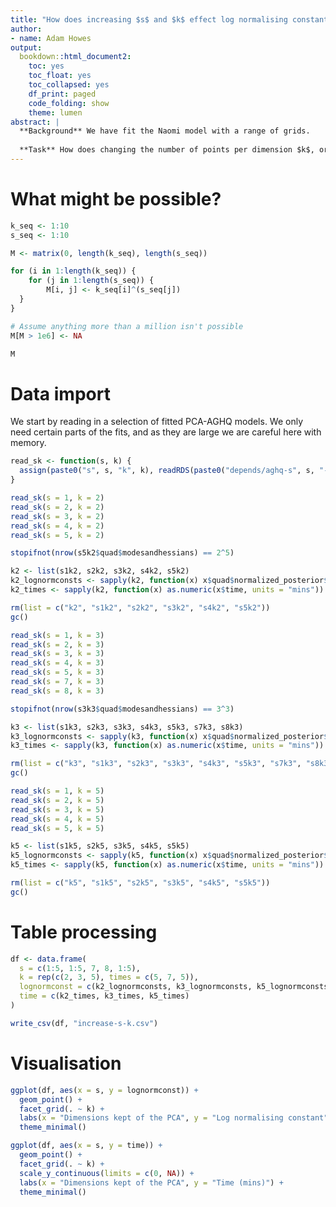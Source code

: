 ```yaml
---
title: "How does increasing $s$ and $k$ effect log normalising constant estimation"
author:
- name: Adam Howes
output:
  bookdown::html_document2:
    toc: yes
    toc_float: yes
    toc_collapsed: yes
    df_print: paged
    code_folding: show
    theme: lumen
abstract: |
  **Background** We have fit the Naomi model with a range of grids.
  
  **Task** How does changing the number of points per dimension $k$, or the number of dimensions of variation kept $s$ change the log normalising constant estimated?
---
```


# What might be possible?

```r
k_seq <- 1:10
s_seq <- 1:10

M <- matrix(0, length(k_seq), length(s_seq))

for (i in 1:length(k_seq)) {
	for (j in 1:length(s_seq)) {
		M[i, j] <- k_seq[i]^(s_seq[j])
  }
}

# Assume anything more than a million isn't possible
M[M > 1e6] <- NA

M
```

# Data import

We start by reading in a selection of fitted PCA-AGHQ models.
We only need certain parts of the fits, and as they are large we are careful here with memory.

```r
read_sk <- function(s, k) {
  assign(paste0("s", s, "k", k), readRDS(paste0("depends/aghq-s", s, "-k", k, ".rds"))[c("quad", "time")], envir = parent.frame())
}

read_sk(s = 1, k = 2)
read_sk(s = 2, k = 2)
read_sk(s = 3, k = 2)
read_sk(s = 4, k = 2)
read_sk(s = 5, k = 2)

stopifnot(nrow(s5k2$quad$modesandhessians) == 2^5)

k2 <- list(s1k2, s2k2, s3k2, s4k2, s5k2)
k2_lognormconsts <- sapply(k2, function(x) x$quad$normalized_posterior$lognormconst)
k2_times <- sapply(k2, function(x) as.numeric(x$time, units = "mins"))

rm(list = c("k2", "s1k2", "s2k2", "s3k2", "s4k2", "s5k2"))
gc()

read_sk(s = 1, k = 3)
read_sk(s = 2, k = 3)
read_sk(s = 3, k = 3)
read_sk(s = 4, k = 3)
read_sk(s = 5, k = 3)
read_sk(s = 7, k = 3)
read_sk(s = 8, k = 3)

stopifnot(nrow(s3k3$quad$modesandhessians) == 3^3)

k3 <- list(s1k3, s2k3, s3k3, s4k3, s5k3, s7k3, s8k3)
k3_lognormconsts <- sapply(k3, function(x) x$quad$normalized_posterior$lognormconst)
k3_times <- sapply(k3, function(x) as.numeric(x$time, units = "mins"))

rm(list = c("k3", "s1k3", "s2k3", "s3k3", "s4k3", "s5k3", "s7k3", "s8k3"))
gc()

read_sk(s = 1, k = 5)
read_sk(s = 2, k = 5)
read_sk(s = 3, k = 5)
read_sk(s = 4, k = 5)
read_sk(s = 5, k = 5)

k5 <- list(s1k5, s2k5, s3k5, s4k5, s5k5)
k5_lognormconsts <- sapply(k5, function(x) x$quad$normalized_posterior$lognormconst)
k5_times <- sapply(k5, function(x) as.numeric(x$time, units = "mins"))

rm(list = c("k5", "s1k5", "s2k5", "s3k5", "s4k5", "s5k5"))
gc()
```

# Table processing

```r
df <- data.frame(
  s = c(1:5, 1:5, 7, 8, 1:5),
  k = rep(c(2, 3, 5), times = c(5, 7, 5)),
  lognormconst = c(k2_lognormconsts, k3_lognormconsts, k5_lognormconsts),
  time = c(k2_times, k3_times, k5_times)
)

write_csv(df, "increase-s-k.csv")
```

# Visualisation

```r
ggplot(df, aes(x = s, y = lognormconst)) +
  geom_point() +
  facet_grid(. ~ k) +
  labs(x = "Dimensions kept of the PCA", y = "Log normalising constant") +
  theme_minimal()
```


```r
ggplot(df, aes(x = s, y = time)) +
  geom_point() +
  facet_grid(. ~ k) +
  scale_y_continuous(limits = c(0, NA)) +
  labs(x = "Dimensions kept of the PCA", y = "Time (mins)") +
  theme_minimal()
```
